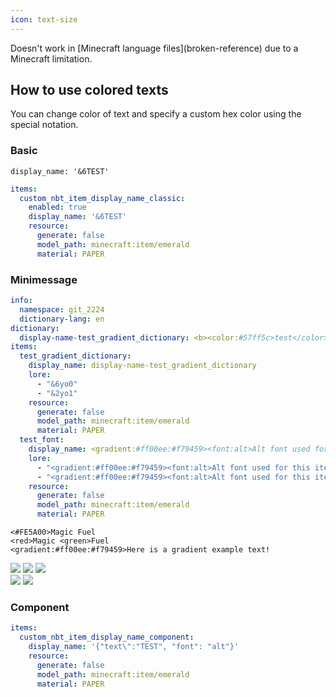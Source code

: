 ```yaml
---
icon: text-size
---
```


<Warning>
Doesn't work in [Minecraft language files](broken-reference) due to a Minecraft limitation.
</Warning>


## How to use colored texts

You can change color of text and specify a custom hex color using the special notation.

### Basic

`display_name: '&6TEST'`

```yml
items:
  custom_nbt_item_display_name_classic:
    enabled: true
    display_name: '&6TEST'
    resource:
      generate: false
      model_path: minecraft:item/emerald
      material: PAPER

```

### Minimessage


<Card title="Link" icon="link" href="https://webui.advntr.dev/"></Card>



<Card title="Format.Html" icon="link" href="https://docs.advntr.dev/minimessage/format.html"></Card>


```yml
info:
  namespace: git_2224
  dictionary-lang: en
dictionary:
  display-name-test_gradient_dictionary: <b><color:#57ff5c>test</color></b><gradient:#ff00ee:#f79459>Amogus</gradient>
items:
  test_gradient_dictionary:
    display_name: display-name-test_gradient_dictionary
    lore:
      - "&6yo0"
      - "&2yo1"
    resource:
      generate: false
      model_path: minecraft:item/emerald
      material: PAPER
  test_font:
    display_name: <gradient:#ff00ee:#f79459><font:alt>Alt font used for this item</font></gradient>
    lore:
      - "<gradient:#ff00ee:#f79459><font:alt>Alt font used for this item</font></gradient>"
      - "<gradient:#ff00ee:#f79459><font:alt>Alt font used for this item</font></gradient>"
    resource:
      generate: false
      model_path: minecraft:item/emerald
      material: PAPER
```

```
<#FE5A00>Magic Fuel
<red>Magic <green>Fuel
<gradient:#ff00ee:#f79459>Here is a gradient example text!
```

<div><img src="/assets/images/image (46).png" /> <img src="/assets/images/image (45).png" /> <img src="/assets/images/image (235).png" /></div>

<div><img src="/assets/images/example_minimessage_2.png" /> <img src="/assets/images/example_minimessage_1.png" /></div>

### Component


<Card title="Json_text.Php" icon="link" href="https://minecraft.tools/en/json_text.php"></Card>


```yaml
items:  
  custom_nbt_item_display_name_component:
    display_name: '{"text\":"TEST", "font": "alt"}'
    resource:
      generate: false
      model_path: minecraft:item/emerald
      material: PAPER
```
